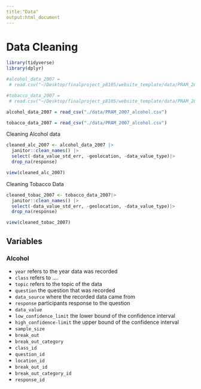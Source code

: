 ```yaml
---
title:"Data"
output:html_document
---
```


# Data Cleaning 

```r
library(tidyverse)
library(dplyr)
```

```r


#alcohol_data_2007 =
 # read.csv("~/Desktop/finalproject_p8105/website_template/data/PRAM_2007_alcohol.csv")

#tobacco_data_2007 =
 # read.csv("~/Desktop/finalproject_p8105/website_template/data/PRAM_2007_tobacco.csv")

alcohol_data_2007 = read_csv("./data/PRAM_2007_alcohol.csv")

tobacco_data_2007 = read_csv("./data/PRAM_2007_alcohol.csv")
```

Cleaning Alcohol data 

```r
cleaned_alc_2007 <- alcohol_data_2007 |>
  janitor::clean_names() |>
  select(-data_value_std_err, -geolocation, -data_value_type)|>
  drop_na(response)

view(cleaned_alc_2007)
```

Cleaning Tobacco Data

```r
cleaned_tobac_2007 <- tobacco_data_2007|>
  janitor::clean_names() |>
  select(-data_value_std_err, -geolocation, -data_value_type)|>
  drop_na(response)

view(cleaned_tobac_2007)
```

## Variables 

### Alcohol

- `year`  refers to the year data was recorded
- `class` refers to ....
- `topic` refers to the topic of the data
- `question` the question that was recorded 
- `data_source` where the recorded data came from
- `response` participants response to the question 
- `data_value` 
- `low_confidence_limit` the lower bound of the confidence interval 
- `high_confidence-limit` the upper bound of the confidence interval
- `sample_size`
- `break_out`
- `break_out_category`
- `class_id`
- `question_id`
- `location_id`
- `break_out_id`
- `break_out_category_id`
- `response_id`



